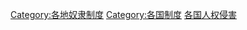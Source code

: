 {{Categories by country|nocat}}

[[Category:各地奴隶制度|Category:各地奴隶制度]]
[[Category:各国制度|Category:各国制度]]
[[Category:各国人权侵害|]]